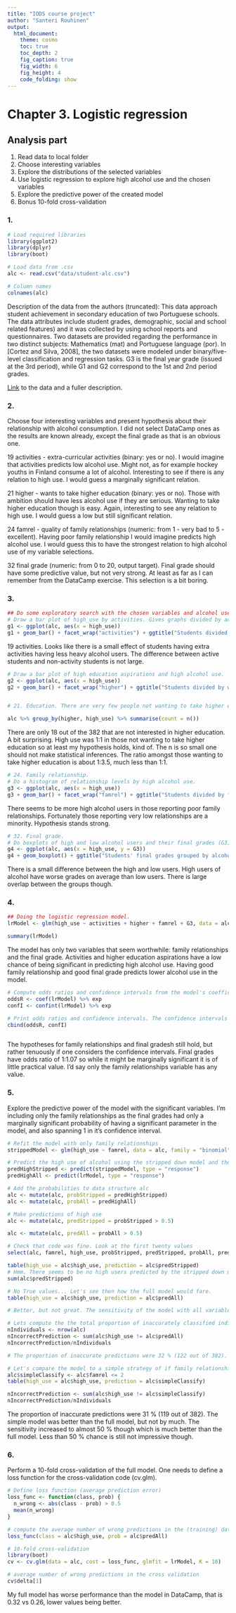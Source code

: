 ```yaml
---
title: "IODS course project"
author: "Santeri Rouhinen"
output:
  html_document:
    theme: cosmo
    toc: true
    toc_depth: 2
    fig_caption: true
    fig_width: 6
    fig_height: 4
    code_folding: show
---
```


# Chapter 3. Logistic regression

## Analysis part
1. Read data to local folder
2. Choose interesting variables
3. Explore the distributions of the selected variables
4. Use logistic regression to explore high alcohol use and the chosen variables
5. Explore the predictive power of the created model
6. Bonus 10-fold cross-validation

### 1.
```r
# Load required libraries
library(ggplot2)
library(dplyr)
library(boot)

# Load data from .csv
alc <- read.csv("data/student-alc.csv")

# Column names
colnames(alc)

```

Description of the data from the authors (truncated):
This data approach student achievement in secondary education of two Portuguese schools. The data attributes include student grades, demographic, social and school related features) and it was collected by using school reports and questionnaires. Two datasets are provided regarding the performance in two distinct subjects: Mathematics (mat) and Portuguese language (por). In [Cortez and Silva, 2008], the two datasets were modeled under binary/five-level classification and regression tasks. G3 is the final year grade (issued at the 3rd period), while G1 and G2 correspond to the 1st and 2nd period grades. 

[Link](https://archive.ics.uci.edu/ml/datasets/Student+Performance) to the data and a fuller description. 


### 2. 
Choose four interesting variables and present hypothesis about their relationship with alcohol consumption. I did not select DataCamp ones as the results are known already, except the final grade as that is an obvious one. 

19 activities - extra-curricular activities (binary: yes or no). I would imagine that activities predicts low alcohol use. Might not, as for example hockey youths in Finland consume a lot of alcohol. Interesting to see if there is any relation to high use. I would guess a marginally significant relation.

21 higher - wants to take higher education (binary: yes or no). Those with ambition should have less alcohol use if they are serious. Wanting to take higher education though is easy. Again, interesting to see any relation to high use. I would guess a low but still significant relation.

24 famrel - quality of family relationships (numeric: from 1 - very bad to 5 - excellent). Having poor family relationship I would imagine predicts high alcohol use. I would guess this to have the strongest relation to high alcohol use of my variable selections.

32 final grade (numeric: from 0 to 20, output target). Final grade should have some predictive value, but not very strong. At least as far as I can remember from the DataCamp exercise. This selection is a bit boring.


### 3.
```r

## Do some exploratory search with the chosen variables and alcohol use. 
# Draw a bar plot of high_use by activities. Gives graphs divided by activities.
g1 <- ggplot(alc, aes(x = high_use))
g1 + geom_bar() + facet_wrap("activities") + ggtitle("Students divided by extra activities (no/yes) to high users (F/T)") + xlab("High alcohol use (False/True)")
```

19 activities. Looks like there is a small effect of students having extra activities having less heavy alcohol users. The difference between active students and non-activity students is not large.

```r
# Draw a bar plot of high education aspirations and high alcohol use.
g2 <- ggplot(alc, aes(x = high_use))
g2 + geom_bar() + facet_wrap("higher") + ggtitle("Students divided by wanting to take higher education (no/yes) to high users (F/T)") + xlab("High alcohol use (False/True)")


# 21. Education. There are very few people not wanting to take higher education, so this variable should be very pointless in future analyses.

alc %>% group_by(higher, high_use) %>% summarise(count = n())
```

There are only 18 out of the 382 that are not interested in higher education. A bit surprising. High use was 1:1 in those not wanting to take higher education so at least my hypothesis holds, kind of. The n is so small one should not make statistical inferences. The ratio amongst those wanting to take higher education is about 1:3.5, much less than 1:1.

```r
# 24. Family relationship. 
# Do a histogram of relationship levels by high alcohol use.
g3 <- ggplot(alc, aes(x = high_use))
g3 + geom_bar() + facet_wrap("famrel") + ggtitle("Students divided by family relationships (1-5) to high users (F/T)") + xlab("High alcohol use (False/True)")
```

There seems to be more high alcohol users in those reporting poor family relationships. Fortunately those reporting very low relationships are a minority. Hypothesis stands strong.

```r
# 32. Final grade.
# Do boxplots of high and low alcohol users and their final grades (G3).
g4 <- ggplot(alc, aes(x = high_use, y = G3))
g4 + geom_boxplot() + ggtitle("Students' final grades grouped by alcohol use") + xlab("High alcohol use (False/True)") + ylab("Final grade")
```

There is a small difference between the high and low users. High users of alcohol have worse grades on average than low users. There is large overlap between the groups though.





### 4.

```r


## Doing the logistic regression model.
lrModel <- glm(high_use ~ activities + higher + famrel + G3, data = alc, family = "binomial")

summary(lrModel)

```

The model has only two variables that seem worthwhile: family relationships and the final grade. Activities and higher education aspirations have a low chance of being significant in predicting high alcohol use. Having good family relationship and good final grade predicts lower alcohol use in the model.

```r
# Compute odds ratios and confidence intervals from the model's coefficients
oddsR <- coef(lrModel) %>% exp
confI <- confint(lrModel) %>% exp

# Print odds ratios and confidence intervals. The confidence intervals of activities, higher education aspirations, and final grades span 1, meaning that there might be no predictive value with those variables. The family relations almost get to 1 also. 
cbind(oddsR, confI)



```
The hypotheses for family relationships and final gradesh still hold, but rather tenuously if one considers the confidence intervals. Final grades have odds ratio of 1:1.07 so while it might be marginally significant it is of little practical value. I'd say only the family relationships variable has any value.

### 5. 

Explore the predictive power of the model with the significant variables. I'm including only the family relationships as the final grades had only a marginally significant probability of having a significant parameter in  the model, and also spanning 1 in it's confidence interval.

```r

# Refit the model with only family relationships
strippedModel <- glm(high_use ~ famrel, data = alc, family = "binomial")

# Predict the high use of alcohol using the stripped down model and the original (for interests sake).
predHighStripped <- predict(strippedModel, type = "response")
predHighAll <- predict(lrModel, type = "response")

# Add the probabilities to data structure alc
alc <- mutate(alc, probStripped = predHighStripped)
alc <- mutate(alc, probAll = predHighAll)

# Make predictions of high use
alc <- mutate(alc, predStripped = probStripped > 0.5)

```


```r
alc <- mutate(alc, predAll = probAll > 0.5)

# Check that code was fine. Look at the first twenty values
select(alc, famrel, high_use, probStripped, predStripped, probAll, predAll) %>% head(20)

table(high_use = alc$high_use, prediction = alc$predStripped)
# Hmm. There seems to be no high users predicted by the stripped down model. Count n of TRUE values in predStripped to make sure.
sum(alc$predStripped)

# No True values... Let's see then how the full model would fare.
table(high_use = alc$high_use, prediction = alc$predAll)

# Better, but not great. The sensitivity of the model with all variables is terrible (2/114), and the specificity is fine (258/268). 

# Lets compute the the total proportion of inaccurately classified individuals for hoots and giggles. Using the full model as the stripped version would be a bit boring to test.
nIndividuals <- nrow(alc)
nIncorrectPrediction <- sum(alc$high_use != alc$predAll)
nIncorrectPrediction/nIndividuals

# The proportion of inaccurate predictions were 32 % (122 out of 382). This gives an inflated view of how good the model is, as this mostly is due to the model having very few predictions for high usage.

# Let's compare the model to a simple strategy of if family relationship is 2 or less, then predict high alcohol use.
alc$simpleClassify <- alc$famrel <= 2
table(high_use = alc$high_use, prediction = alc$simpleClassify)

nIncorrectPrediction <- sum(alc$high_use != alc$simpleClassify)
nIncorrectPrediction/nIndividuals

```

The proportion of inaccurate predictions were 31 % (119 out of 382). The simple model was better than the full model, but not by much. The sensitivity increased to almost 50 % though which is much better than the full model. Less than 50 % chance is still not impressive though.




### 6.

Perform a 10-fold cross-validation of the full model. One needs to define a loss function for the cross-validation code (cv.glm).


```r

# Define loss function (average prediction error)
loss_func <- function(class, prob) {
  n_wrong <- abs(class - prob) > 0.5
  mean(n_wrong)
}

# compute the average number of wrong predictions in the (training) data
loss_func(class = alc$high_use, prob = alc$predAll)

# 10-fold cross-validation
library(boot)
cv <- cv.glm(data = alc, cost = loss_func, glmfit = lrModel, K = 10)

# average number of wrong predictions in the cross validation
cv$delta[1]

```

My full model has worse performance than the model in DataCamp, that is 0.32 vs 0.26, lower values being better. 